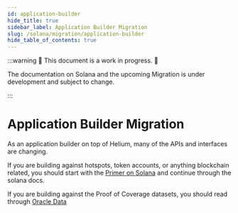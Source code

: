 ```yaml
---
id: application-builder
hide_title: true
sidebar_label: Application Builder Migration
slug: /solana/migration/application-builder
hide_table_of_contents: true
---
```



:::warning 🚧 This document is a work in progress. 🚧

The documentation on Solana and the upcoming Migration is under development and subject to change.

:::

# Application Builder Migration

As an application builder on top of Helium, many of the APIs and interfaces are changing. 

If you are building against hotspots, token accounts, or anything blockchain related, you should start with
the [Primer on Solana](/solana/primer) and continue through the solana docs.

If you are building against the Proof of Coverage datasets, you should read through [Oracle Data](/solana/oracle-data)